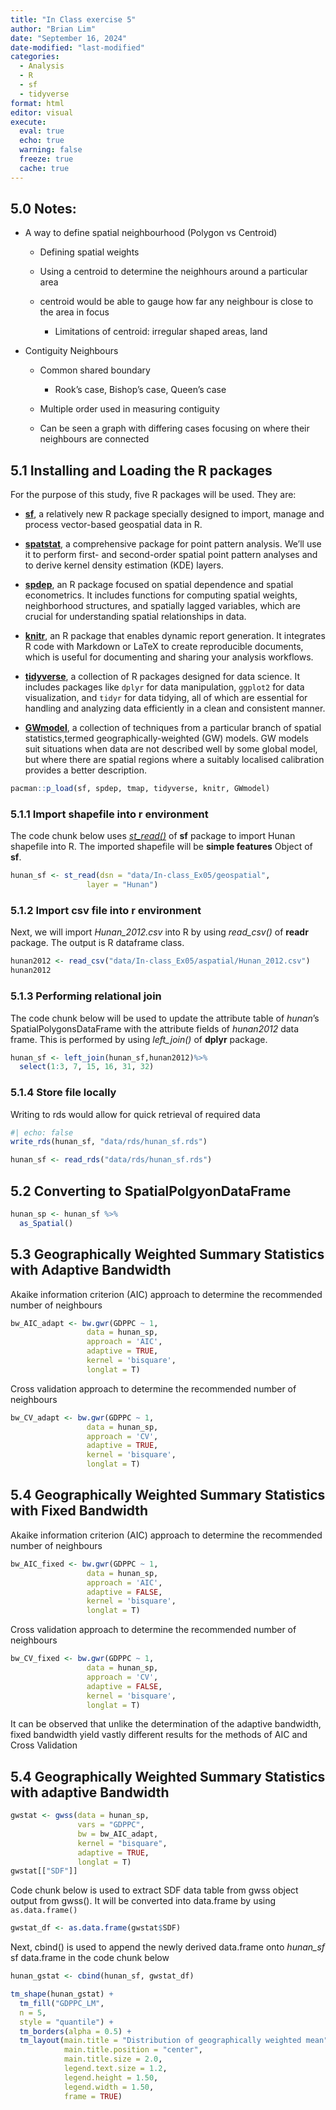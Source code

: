 ```yaml
---
title: "In Class exercise 5"
author: "Brian Lim"
date: "September 16, 2024"
date-modified: "last-modified"
categories:
  - Analysis
  - R
  - sf
  - tidyverse
format: html
editor: visual
execute: 
  eval: true
  echo: true
  warning: false
  freeze: true  
  cache: true
---
```


## **5.0 Notes**:

-   A way to define spatial neighbourhood (Polygon vs Centroid)

    -   Defining spatial weights

    -   Using a centroid to determine the neighhours around a particular area

    -   centroid would be able to gauge how far any neighbour is close to the area in focus

        -   Limitations of centroid: irregular shaped areas, land

-   Contiguity Neighbours

    -   Common shared boundary

        -   Rook's case, Bishop's case, Queen's case

    -   Multiple order used in measuring contiguity

    -   Can be seen a graph with differing cases focusing on where their neighbours are connected

## **5.1 Installing and Loading the R packages**

For the purpose of this study, five R packages will be used. They are:

-   [**sf**](https://r-spatial.github.io/sf/), a relatively new R package specially designed to import, manage and process vector-based geospatial data in R.

-   [**spatstat**](https://spatstat.org/), a comprehensive package for point pattern analysis. We'll use it to perform first- and second-order spatial point pattern analyses and to derive kernel density estimation (KDE) layers.

-   [**spdep**](https://cran.r-project.org/web/packages/spdep/), an R package focused on spatial dependence and spatial econometrics. It includes functions for computing spatial weights, neighborhood structures, and spatially lagged variables, which are crucial for understanding spatial relationships in data.

-   [**knitr**](https://cran.r-project.org/web/packages/knitr/index.html), an R package that enables dynamic report generation. It integrates R code with Markdown or LaTeX to create reproducible documents, which is useful for documenting and sharing your analysis workflows.

-   [**tidyverse**](https://cran.r-project.org/web/packages/tidyverse/index.html), a collection of R packages designed for data science. It includes packages like `dplyr` for data manipulation, `ggplot2` for data visualization, and `tidyr` for data tidying, all of which are essential for handling and analyzing data efficiently in a clean and consistent manner.

-   [**GWmodel**](https://cran.r-project.org/web/packages/GWmodel/index.html), a collection of techniques from a particular branch of spatial statistics,termed geographically-weighted (GW) models. GW models suit situations when data are not described well by some global model, but where there are spatial regions where a suitably localised calibration provides a better description. 
```r
pacman::p_load(sf, spdep, tmap, tidyverse, knitr, GWmodel)
```

### **5.1.1 Import shapefile into r environment**

The code chunk below uses [*st_read()*](https://r-spatial.github.io/sf/reference/st_read.html) of **sf** package to import Hunan shapefile into R. The imported shapefile will be **simple features** Object of **sf**.

```r
hunan_sf <- st_read(dsn = "data/In-class_Ex05/geospatial", 
                 layer = "Hunan")
```

### **5.1.2 Import csv file into r environment**

Next, we will import *Hunan_2012.csv* into R by using *read_csv()* of **readr** package. The output is R dataframe class.

```r
hunan2012 <- read_csv("data/In-class_Ex05/aspatial/Hunan_2012.csv")
hunan2012
```

### **5.1.3 Performing relational join**

The code chunk below will be used to update the attribute table of *hunan*'s SpatialPolygonsDataFrame with the attribute fields of *hunan2012* data frame. This is performed by using *left_join()* of **dplyr** package.

```r
hunan_sf <- left_join(hunan_sf,hunan2012)%>%
  select(1:3, 7, 15, 16, 31, 32)
```
### **5.1.4 Store file locally**
Writing to rds would allow for quick retrieval of required data
```r
#| echo: false
write_rds(hunan_sf, "data/rds/hunan_sf.rds")
```

```r
hunan_sf <- read_rds("data/rds/hunan_sf.rds")
```

## **5.2 Converting to SpatialPolgyonDataFrame**
```r
hunan_sp <- hunan_sf %>%
  as_Spatial()
```

## **5.3 Geographically Weighted Summary Statistics with Adaptive Bandwidth**
Akaike information criterion (AIC) approach to determine the recommended number of neighbours
```r
bw_AIC_adapt <- bw.gwr(GDPPC ~ 1,
                 data = hunan_sp,
                 approach = 'AIC',
                 adaptive = TRUE,
                 kernel = 'bisquare',
                 longlat = T)
```
Cross validation approach to determine the recommended number of neighbours
```r
bw_CV_adapt <- bw.gwr(GDPPC ~ 1,
                 data = hunan_sp,
                 approach = 'CV',
                 adaptive = TRUE,
                 kernel = 'bisquare',
                 longlat = T)         
```

## **5.4 Geographically Weighted Summary Statistics with Fixed Bandwidth**
Akaike information criterion (AIC) approach to determine the recommended number of neighbours
```r
bw_AIC_fixed <- bw.gwr(GDPPC ~ 1,
                 data = hunan_sp,
                 approach = 'AIC',
                 adaptive = FALSE,
                 kernel = 'bisquare',
                 longlat = T)
```
Cross validation approach to determine the recommended number of neighbours
```r
bw_CV_fixed <- bw.gwr(GDPPC ~ 1,
                 data = hunan_sp,
                 approach = 'CV',
                 adaptive = FALSE,
                 kernel = 'bisquare',
                 longlat = T)         
```
It can be observed that unlike the determination of the adaptive bandwidth, fixed bandwidth yield vastly different results for the methods of AIC and Cross Validation

## **5.4 Geographically Weighted Summary Statistics with adaptive Bandwidth**
```r
gwstat <- gwss(data = hunan_sp,
               vars = "GDPPC",
               bw = bw_AIC_adapt,
               kernel = "bisquare",
               adaptive = TRUE,
               longlat = T)
gwstat[["SDF"]]
```
Code chunk below is used to extract SDF data table from gwss object output from gwss(). It will be converted into data.frame by using `as.data.frame()`
```r
gwstat_df <- as.data.frame(gwstat$SDF)
```

Next, cbind() is used to append the newly derived data.frame onto *hunan_sf* sf data.frame in the code chunk below
```r
hunan_gstat <- cbind(hunan_sf, gwstat_df)
```

```r
tm_shape(hunan_gstat) +
  tm_fill("GDPPC_LM",
  n = 5,
  style = "quantile") +
  tm_borders(alpha = 0.5) +
  tm_layout(main.title = "Distribution of geographically weighted mean",
            main.title.position = "center",
            main.title.size = 2.0,
            legend.text.size = 1.2,
            legend.height = 1.50,
            legend.width = 1.50,
            frame = TRUE)
```





































